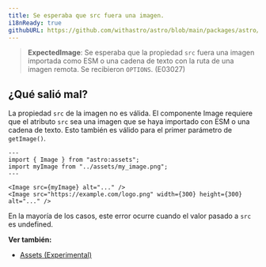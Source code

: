 ```yaml
---
title: Se esperaba que src fuera una imagen.
i18nReady: true
githubURL: https://github.com/withastro/astro/blob/main/packages/astro/src/core/errors/errors-data.ts
---
```


> **ExpectedImage**: Se esperaba que la propiedad `src` fuera una imagen importada como ESM o una cadena de texto con la ruta de una imagen remota. Se recibieron `OPTIONS`. (E03027)

## ¿Qué salió mal?
La propiedad `src` de la imagen no es válida. El componente Image requiere que el atributo `src` sea una imagen que se haya importado con ESM o una cadena de texto. Esto también es válido para el primer parámetro de `getImage()`.

```astro
---
import { Image } from "astro:assets";
import myImage from "../assets/my_image.png";
---

<Image src={myImage} alt="..." />
<Image src="https://example.com/logo.png" width={300} height={300} alt="..." />
```

En la mayoría de los casos, este error ocurre cuando el valor pasado a `src` es undefined.

**Ver también:**
-  [Assets (Experimental)](/es/guides/assets/)


